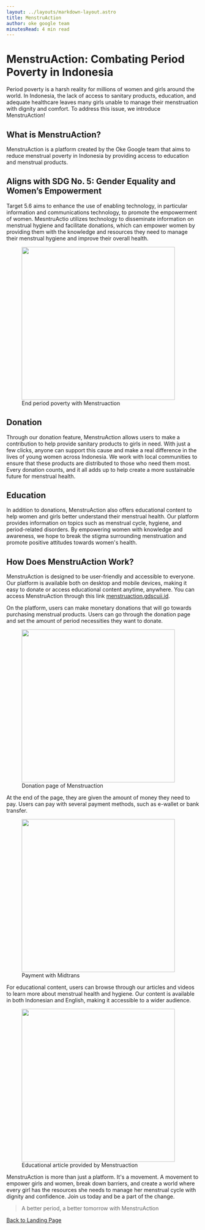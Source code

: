 ```yaml
---
layout: ../layouts/markdown-layout.astro
title: MenstruAction
author: oke google team
minutesRead: 4 min read
---
```

# MenstruAction: Combating Period Poverty in Indonesia
Period poverty is a harsh reality for millions of women and girls around the world. In Indonesia, the lack of access to sanitary products, education, and adequate healthcare leaves many girls unable to manage their menstruation with dignity and comfort. To address this issue, we introduce MenstruAction!

## What is MenstruAction?
MenstruAction is a platform created by the Oke Google team that aims to reduce menstrual poverty in Indonesia by providing access to education and menstrual products.

## Aligns with SDG No. 5: Gender Equality and Women’s Empowerment
Target 5.6 aims to enhance the use of enabling technology, in particular information and communications technology, to promote the empowerment of women. MesntruActio utilizes technology to disseminate information on menstrual hygiene and facilitate donations, which can empower women by providing them with the knowledge and resources they need to manage their menstrual hygiene and improve their overall health.
<figure>
  <img width="400" src="/article_images/person_holding_sign.jpg" class="rounded-xl mx-auto" />
  <figcaption class="text-center">End period poverty with Menstruaction</figcaption>
</figure>

## Donation
Through our donation feature, MenstruAction allows users to make a contribution to help provide sanitary products to girls in need. With just a few clicks, anyone can support this cause and make a real difference in the lives of young women across Indonesia. We work with local communities to ensure that these products are distributed to those who need them most. Every donation counts, and it all adds up to help create a more sustainable future for menstrual health.

## Education
In addition to donations, MenstruAction also offers educational content to help women and girls better understand their menstrual health. Our platform provides information on topics such as menstrual cycle, hygiene, and period-related disorders. By empowering women with knowledge and awareness, we hope to break the stigma surrounding menstruation and promote positive attitudes towards women's health.

## How Does MenstruAction Work?
MenstruAction is designed to be user-friendly and accessible to everyone. Our platform is available both on desktop and mobile devices, making it easy to donate or access educational content anytime, anywhere. You can access MenstruAction through this link <a href="https://menstruaction.gdscuii.id/" class="text-green-700">menstruaction.gdscuii.id</a>.

On the platform, users can make monetary donations that will go towards purchasing menstrual products. Users can go through the donation page and set the amount of period necessities they want to donate.
<figure>
  <img width="400" src="/article_images/menstruaction-1.jpg" class="rounded-xl mx-auto" />
  <figcaption class="text-center">Donation page of Menstruaction</figcaption>
</figure>
At the end of the page, they are given the amount of money they need to pay. Users can pay with several payment methods, such as e-wallet or bank transfer.
<figure>
  <img width="400" src="/article_images/menstruaction-2.jpg" class="rounded-xl mx-auto" />
  <figcaption class="text-center">Payment with Midtrans</figcaption>
</figure>
For educational content, users can browse through our articles and videos to learn more about menstrual health and hygiene. Our content is available in both Indonesian and English, making it accessible to a wider audience.
<figure>
  <img width="400" src="/article_images/menstruaction-3.jpg" class="rounded-xl mx-auto" />
  <figcaption class="text-center">Educational article provided by Menstruaction</figcaption>
</figure>
MenstruAction is more than just a platform. It's a movement. A movement to empower girls and women, break down barriers, and create a world where every girl has the resources she needs to manage her menstrual cycle with dignity and confidence. Join us today and be a part of the change.

> A better period, a better tomorrow
> with
> MenstruAction

<a class="text-lg flex items-center mx-auto group no-underline w-fit" href="/"><i class="group-hover:-translate-x-[10px] transition-transform text-3xl ti ti-arrow-bar-left"></i> Back to Landing Page</a>
